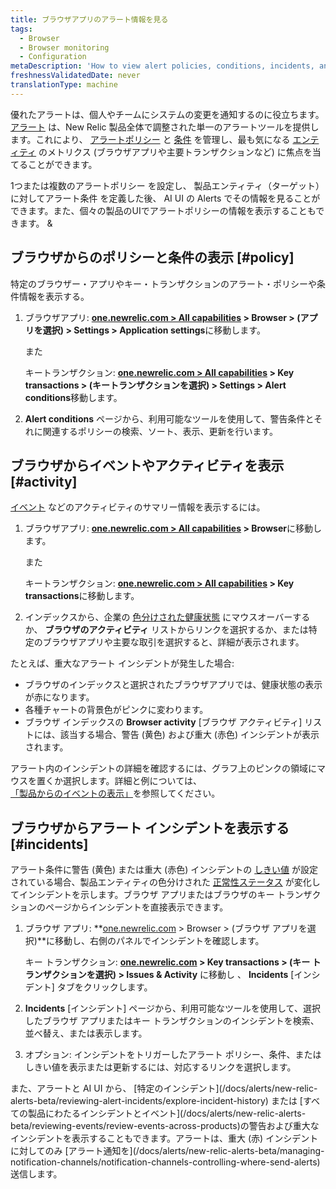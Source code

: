 ```yaml
---
title: ブラウザアプリのアラート情報を見る
tags:
  - Browser
  - Browser monitoring
  - Configuration
metaDescription: 'How to view alert policies, conditions, incidents, and other activity and events directly the browser monitoring UI.'
freshnessValidatedDate: never
translationType: machine
---
```


優れたアラートは、個人やチームにシステムの変更を通知するのに役立ちます。 [アラート](/docs/alerts/new-relic-alerts-beta/getting-started/new-relic-alerts) は、New Relic 製品全体で調整された単一のアラートツールを提供します。これにより、 [アラートポリシー](/docs/alerts/new-relic-alerts-beta/getting-started/alerts-glossary#alert-policy) と [条件](/docs/alerts/new-relic-alerts-beta/getting-started/alerts-glossary#alert-condition) を管理し、最も気になる [エンティティ](/docs/alerts/new-relic-alerts-beta/getting-started/alerts-glossary#alert-entity) のメトリクス (ブラウザアプリや主要トランザクションなど) に焦点を当てることができます。

[](/docs/alerts/new-relic-alerts-beta/configuring-alert-policies/name-or-rename-alert-policy)1つまたは複数のアラートポリシー を設定し、 製品エンティティ（ターゲット） に対してアラート条件 を定義した後、 AI UI の Alerts でその情報を見ることができます。また、個々の製品のUIでアラートポリシーの情報を表示することもできます。 [](/docs/alerts/new-relic-alerts-beta/configuring-alert-policies/define-alert-conditions)[](/docs/alerts/new-relic-alerts-beta/configuring-alert-policies/select-product-targets-alert-condition)&

## ブラウザからのポリシーと条件の表示 [#policy]

特定のブラウザー・アプリやキー・トランザクションのアラート・ポリシーや条件情報を表示する。

1. ブラウザアプリ: **[one.newrelic.com > All capabilities](https://one.newrelic.com/all-capabilities) > Browser > (アプリを選択) > Settings > Application settings**に移動します。

   また

   キートランザクション: **[one.newrelic.com > All capabilities](https://one.newrelic.com/all-capabilities) > Key transactions > (キートランザクションを選択) > Settings > Alert conditions**移動します。

2. **Alert conditions** ページから、利用可能なツールを使用して、警告条件とそれに関連するポリシーの検索、ソート、表示、更新を行います。

## ブラウザからイベントやアクティビティを表示 [#activity]

[イベント](/docs/alerts/new-relic-alerts-beta/getting-started/alerts-glossary#event) などのアクティビティのサマリー情報を表示するには。

1. ブラウザアプリ: **[one.newrelic.com > All capabilities](https://one.newrelic.com/all-capabilities) > Browser**に移動します。

   また

   キートランザクション: **[one.newrelic.com > All capabilities](https://one.newrelic.com/all-capabilities) > Key transactions**に移動します。

2. インデックスから、企業の [色分けされた健康状態](/docs/alerts/new-relic-alerts-beta/getting-started/alerts-glossary#health-status) にマウスオーバーするか、 **ブラウザのアクティビティ** リストからリンクを選択するか、または特定のブラウザアプリや主要な取引を選択すると、詳細が表示されます。

たとえば、重大なアラート インシデントが発生した場合:

* ブラウザのインデックスと選択されたブラウザアプリでは、健康状態の表示が赤になります。
* 各種チャートの背景色がピンクに変わります。
* ブラウザ インデックスの **Browser activity** \[ブラウザ アクティビティ] リストには、該当する場合、警告 (黄色) および重大 (赤色) インシデントが表示されます。

アラート内のインシデントの詳細を確認するには、グラフ上のピンクの領域にマウスを置くか選択します。詳細と例については、 [「製品からのイベントの表示」](/docs/alerts/new-relic-alerts-beta/reviewing-events/view-events-their-products)を参照してください。

## ブラウザからアラート インシデントを表示する [#incidents]

アラート条件に警告 (黄色) または重大 (赤色) インシデントの [しきい値](/docs/alerts/new-relic-alerts-beta/getting-started/alerts-glossary#alert-threshold) が設定されている場合、製品エンティティの色分けされた [正常性ステータス](/docs/alerts/new-relic-alerts-beta/getting-started/alerts-glossary#health-status) が変化してインシデントを示します。ブラウザ アプリまたはブラウザのキー トランザクションのページからインシデントを直接表示できます。

1. ブラウザ アプリ: **[one.newrelic.com](https://one.newrelic.com/all-capabilities) > Browser > (ブラウザ アプリを選択)**に移動し、右側のパネルでインシデントを確認します。

   キー トランザクション: **[one.newrelic.com](https://one.newrelic.com/all-capabilities) > Key transactions > (キー トランザクションを選択) > Issues & Activity** に移動し 、 **Incidents** \[インシデント] タブをクリックします。

2. **Incidents** \[インシデント] ページから、利用可能なツールを使用して、選択したブラウザ アプリまたはキー トランザクションのインシデントを検索、並べ替え、または表示します。

3. オプション: インシデントをトリガーしたアラート ポリシー、条件、またはしきい値を表示または更新するには、対応するリンクを選択します。

<Callout variant="tip">
  また、アラートと AI UI から、 [特定のインシデント](/docs/alerts/new-relic-alerts-beta/reviewing-alert-incidents/explore-incident-history) または [すべての製品にわたるインシデントとイベント](/docs/alerts/new-relic-alerts-beta/reviewing-events/review-events-across-products)の警告および重大なインシデントを表示することもできます。アラートは、重大 (赤) インシデントに対してのみ [アラート通知を](/docs/alerts/new-relic-alerts-beta/managing-notification-channels/notification-channels-controlling-where-send-alerts) 送信します。
</Callout>